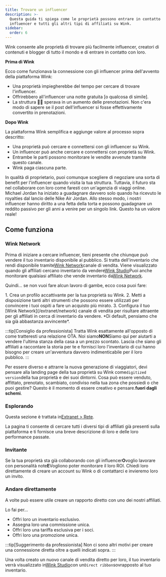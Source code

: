 ```yaml
---
title: Trovare un influencer
description: >-
  Questa guida ti spiega come le proprietà possono entrare in contatto con
  influencer e tutti gli altri tipi di affiliati su Wink.
sidebar:
  order: 6
---
```


Wink consente alle proprietà di trovare più facilmente influencer, creatori di contenuti e blogger di tutto il mondo e di entrare in contatto con loro.

**Prima di Wink**

Ecco come funzionava la connessione con gli influencer prima dell'avvento della piattaforma Wink:

* Una proprietà impiegherebbe del tempo per cercare di trovare l'influencer.
* Offrirebbero all'influencer una notte gratuita \[o qualcosa di simile].
* La struttura 🤞🏻 sperava in un aumento delle prenotazioni. Non c'era modo di sapere se il post dell'influencer si fosse effettivamente convertito in prenotazioni.

**Dopo Wink**

La piattaforma Wink semplifica e aggiunge valore al processo sopra descritto:

* Una proprietà può cercare e connettersi con gli influencer su Wink.
* Un influencer può anche cercare e connettersi con proprietà su Wink.
* Entrambe le parti possono monitorare le vendite avvenute tramite questo canale.
* Wink paga ciascuna parte.

In qualità di proprietario, puoi comunque scegliere di negoziare una sorta di benefit per l'influencer quando visita la tua struttura.
Tuttavia, il futuro sta nel collaborare con loro come faresti con un'agenzia di viaggi online.
Michael Jordan ha iniziato a guadagnare davvero solo quando ha ricevuto le royalties dal lancio delle Nike Air Jordan.
Allo stesso modo, i nostri influencer hanno diritto a una fetta della torta e possono guadagnare un reddito passivo per gli anni a venire per un singolo link. Questo ha un valore reale!

## Come funziona

### Wink Network

Prima di iniziare a cercare influencer, tieni presente che chiunque può vendere il tuo inventario disponibile al pubblico.
Si tratta dell'inventario che rendi disponibile tramite[Wink Network](/extranet/network)canale di vendita.
Viene visualizzato quando gli affiliati cercano inventario da vendere[Wink Studio](/studio/what-is-studio)Puoi anche monitorare qualsiasi affiliato che vende inventario da[Wink Network](/extranet/network).

Quindi... se non vuoi fare alcun lavoro di gambe, ecco cosa puoi fare:

<Steps>
  1. Crea un profilo accattivante per la tua proprietà su Wink.
  2. Metti a disposizione tanti altri strumenti che possono essere utilizzati per convincere i tuoi ospiti a fare un acquisto più mirato.
  3. Configura il tuo [Wink Network](/extranet/network) canale di vendita per risultare attraente per gli affiliati in cerca di inventario da vendere. *Di default, pensiamo che sia già abbastanza avvincente*.
</Steps>


:::tip\[Consiglio da professionista]
Tratta Wink esattamente all'opposto di come tratteresti una relazione OTA. Noi siamo**NON**Siamo qui per aiutarti a vendere l'ultima stanza della casa a un prezzo scontato.
Lascia che siano gli affiliati a raccontare la storia per te e fornisci loro l'inventario di cui hanno bisogno per creare un'avventura davvero indimenticabile per il loro pubblico.
:::

Per essere diverso e attrarre la nuova generazione di viaggiatori, devi pensare alla landing page della tua proprietà su Wink come`digitized version`della tua proprietà e dei suoi dintorni. Cosa può essere venduto, affittato, prenotato, scambiato, condiviso nella tua zona che possiedi o che puoi gestire? Questo è il momento di essere creativo e pensare.**fuori dagli schemi**.

### Esplorando

Questa sezione è trattata in[Extranet > Rete](/extranet/network/#explore-network).

La pagina ti consente di cercare tutti i diversi tipi di affiliati già presenti sulla piattaforma e ti fornisce una breve descrizione di loro e delle loro performance passate.

### Invitante

Se la tua proprietà sta già collaborando con gli influencer**O**voglio lavorare con personalità note**E**Vogliono poter monitorare il loro ROI. Chiedi loro direttamente di creare un account su Wink o di contattarci e invieremo loro un invito.

### Andare direttamente

A volte può essere utile creare un rapporto diretto con uno dei nostri affiliati.

Lo fai per...

* Offri loro un inventario esclusivo.
* Assegna loro una commissione unica.
* Offri loro una tariffa esclusiva per i soci.
* Offri loro una promozione unica.

:::tip\[Suggerimento da professionista]
Non ci sono altri motivi per creare una connessione diretta oltre a quelli indicati sopra.
:::

Una volta creato un nuovo canale di vendita diretto per loro, il tuo inventario verrà visualizzato in[Wink Studio](/studio/what-is-studio)con un`Direct ribbon`sovrapposto al tuo inventario.

